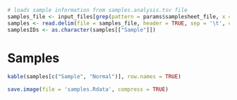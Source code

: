 ```r
# loads sample information from samples.analysis.tsv file
samples_file <- input_files[grep(pattern = params$samplesheet_file, x = input_files)][1]
samples <- read.delim(file = samples_file, header = TRUE, sep = '\t', check.names = FALSE)
samplesIDs <- as.character(samples[["Sample"]])
```

# Samples

```r
kable(samples[c("Sample", "Normal")], row.names = TRUE)
```

```r
save.image(file = 'samples.Rdata', compress = TRUE)
```
